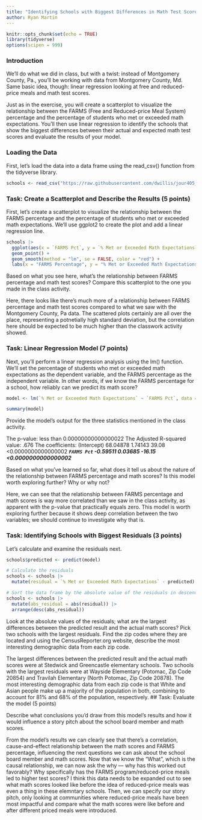 ```yaml
---
title: "Identifying Schools with Biggest Differences in Math Test Scores, Part 2"
author: Ryan Martin
---
```


```r
knitr::opts_chunk$set(echo = TRUE)
library(tidyverse)
options(scipen = 999)
```

### Introduction

We'll do what we did in class, but with a twist: instead of Montgomery County, Pa., you'll be working with data from Montgomery County, Md. Same basic idea, though: linear regression looking at free and reduced-price meals and math test scores.

Just as in the exercise, you will create a scatterplot to visualize the relationship between the FARMS (Free and Reduced-price Meal System) percentage and the percentage of students who met or exceeded math expectations. You'll then use linear regression to identify the schools that show the biggest differences between their actual and expected math test scores and evaluate the results of your model.

### Loading the Data

First, let's load the data into a data frame using the read_csv() function from the tidyverse library.

```r
schools <- read_csv("https://raw.githubusercontent.com/dwillis/jour405_files/refs/heads/main/montgomery_md.csv")
```
### Task: Create a Scatterplot and Describe the Results (5 points)

First, let's create a scatterplot to visualize the relationship between the FARMS percentage and the percentage of students who met or exceeded math expectations. We'll use ggplot2 to create the plot and add a linear regression line.

```r
schools |>
  ggplot(aes(x = `FARMS Pct`, y = `% Met or Exceeded Math Expectations`)) +
  geom_point() +
  geom_smooth(method = "lm", se = FALSE, color = "red") +
  labs(x = "FARMS Percentage", y = "% Met or Exceeded Math Expectations", title = "Scatterplot of Math Expectations vs FARMS Percentage")
```
Based on what you see here, what's the relationship between FARMS percentage and math test scores? Compare this scatterplot to the one you made in the class activity.

Here, there looks like there's much more of a relationship between FARMS percentage and math test scores compared to what we saw with the Montgomery County, Pa data. The scattered plots certainly are all over the place, representing a potnetially high standard deviation, but the correlation here should be expected to be much higher than the classwork activity showed.


### Task: Linear Regression Model (7 points)

Next, you'll perform a linear regression analysis using the lm() function. We'll set the percentage of students who met or exceeded math expectations as the dependent variable, and the FARMS percentage as the independent variable. In other words, if we know the FARMS percentage for a school, how reliably can we predict its math score?

```r
model <- lm(`% Met or Exceeded Math Expectations` ~ `FARMS Pct`, data = schools)

summary(model)
```

Provide the model's output for the three statistics mentioned in the class activity.

The p-value: less than 0.00000000000000022
The Adjusted R-squared value: .676
The coefficients: 
(Intercept) 68.04878    1.74143   39.08 <0.0000000000000002 ***
`FARMS Pct` -0.59511    0.03685  -16.15 <0.0000000000000002 ***

Based on what you've learned so far, what does it tell us about the nature of the relationship between FARMS percentage and math scores? Is this model worth exploring further? Why or why not?

Here, we can see that the relationship between FARMS percentage and math scores is way more correlated than we saw in the class activity, as apparent with the p-value that practically equals zero. This model is worth exploring further because it shows deep correlation between the two variables; we should continue to investigate why that is.

### Task: Identifying Schools with Biggest Residuals (3 points)

Let's calculate and examine the residuals next. 

```r
schools$predicted <- predict(model)

# Calculate the residuals
schools <- schools |> 
  mutate(residual = `% Met or Exceeded Math Expectations` - predicted)

# Sort the data frame by the absolute value of the residuals in descending order
schools <- schools |>
  mutate(abs_residual = abs(residual)) |>
  arrange(desc(abs_residual))

```

Look at the absolute values of the residuals; what are the largest differences between the predicted result and the actual math scores? Pick two schools with the largest residuals. Find the zip codes where they are located and using the CensusReporter.org website, describe the most interesting demographic data from each zip code.

The largest differences between the predicted result and the actual math scores were at Stedwick and Greencastle elementary schools. Two schools with the largest residuals were at Wayside Elementary (Potomac, Zip Code 20854) and Travilah Elementary (North Potomac, Zip Code 20878). The most interesting demographic data from each zip code is that White and Asian people make up a majority of the population in both, combining to account for 81% and 68% of the population, respectively.
## Task: Evaluate the model (5 points)

Describe what conclusions you'd draw from this model's results and how it would influence a story pitch about the school board member and math scores.

From the model's results we can clearly see that there's a correlation, cause-and-effect relationship between the math scores and FARMS percentage, influencing the next questions we can ask about the school board member and math scores. Now that we know the "What", which is the causal relationship, we can now ask the why — why has this worked out favorably? Why specifically has the FARMS program/reduced-price meals led to higher test scores? I think this data needs to be expanded out to see what math scores looked like before the idea of reduced-price meals was even a thing in these elemntary schools. Then, we can specify our story pitch, only looking at communities where reduced-price meals have been most impactful and compare what the math scores were like before and after different priced meals were introduced.
